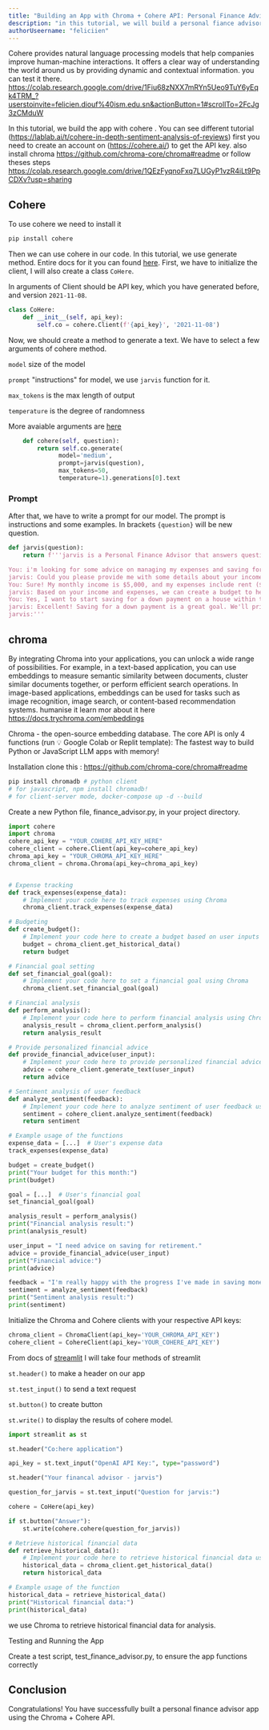 ```yaml
---
title: "Building an App with Chroma + Cohere API: Personal Finance Advisor"
description: "in this tutorial, we will build a personal fiance advisor app using the Chroma + Cohere API"
authorUseername: "feliciien"
---
```


Cohere provides natural language processing models that help companies improve human-machine interactions. It offers a clear way of understanding the world around us by providing dynamic and contextual information. you can test it there. https://colab.research.google.com/drive/1Fiu68zNXX7mRYn5Ueo9TuY6yEqk4TRM_?userstoinvite=felicien.diouf%40ism.edu.sn&actionButton=1#scrollTo=2FcJg3zCMduW

In this tutorial, we build the app with cohere . You can see different tutorial (https://lablab.ai/t/cohere-in-depth-sentiment-analysis-of-reviews)
first you need to create an account on (https://cohere.ai/) to get the API key.
also install chroma https://github.com/chroma-core/chroma#readme or follow theses steps https://colab.research.google.com/drive/1QEzFyqnoFxq7LUGyP1vzR4iLt9PpCDXv?usp=sharing




## Cohere

To use cohere we need to install it
```Python
pip install cohere
```

Then we can use cohere in our code. In this tutorial, we use generate method. Entire docs for it you can found [here](https://docs.cohere.ai/).
First, we have to initialize the client, I will also create a class `CoHere`.

In arguments of Client should be API key, which you have generated before, and version `2021-11-08`.

```Python
class CoHere:
    def __init__(self, api_key):
        self.co = cohere.Client(f'{api_key}', '2021-11-08')
```

Now, we should create a method to generate a text. We have to select a few arguments of cohere method. 

`model` size of the model

`prompt` "instructions" for model, we use `jarvis` function for it. 

`max_tokens` is the max length of output

`temperature` is the degree of randomness

More avaiable arguments are [here](https://docs.cohere.ai/generate-reference)

```Python
    def cohere(self, question):
        return self.co.generate(
              model='medium',
              prompt=jarvis(question),
              max_tokens=50,
              temperature=1).generations[0].text
```

### Prompt

After that, we have to write a prompt for our model. The prompt is instructions and some examples. In brackets `{question}` will be new question. 

```Python
def jarvis(question):
    return f'''jarvis is a Personal Finance Advisor that answers questions:

You: i'm looking for some advice on managing my expenses and saving for the future.
jarvis: Could you please provide me with some details about your income and monthly expenses?
You: Sure! My monthly income is $5,000, and my expenses include rent ($1,200), 
jarvis: Based on your income and expenses, we can create a budget to help you allocate your money wisely. Let's work on that together. Are there any specific financial goals you would like to achieve?
You: Yes, I want to start saving for a down payment on a house within the next five years.
jarvis: Excellent! Saving for a down payment is a great goal. We'll prioritize that in your budget.
jarvis:'''
```

## chroma

By integrating Chroma into your applications, you can unlock a wide range of possibilities. For example, in a text-based application, you can use embeddings to measure semantic similarity between documents, cluster similar documents together, or perform efficient search operations. In image-based applications, embeddings can be used for tasks such as image recognition, image search, or content-based recommendation systems. humanise it learn mor about it here https://docs.trychroma.com/embeddings

Chroma - the open-source embedding database.
The core API is only 4 functions (run  💡 Google Colab or Replit template):
The fastest way to build Python or JavaScript LLM apps with memory!

Installation clone this : https://github.com/chroma-core/chroma#readme
```Python
pip install chromadb # python client
# for javascript, npm install chromadb!
# for client-server mode, docker-compose up -d --build
```

Create a new Python file, finance_advisor.py, in your project directory.
```Python
import cohere
import chroma
cohere_api_key = "YOUR_COHERE_API_KEY_HERE"
cohere_client = cohere.Client(api_key=cohere_api_key)
chroma_api_key = "YOUR_CHROMA_API_KEY_HERE"
chroma_client = chroma.Chroma(api_key=chroma_api_key)


# Expense tracking
def track_expenses(expense_data):
    # Implement your code here to track expenses using Chroma
    chroma_client.track_expenses(expense_data)

# Budgeting
def create_budget():
    # Implement your code here to create a budget based on user inputs and historical financial data from Chroma
    budget = chroma_client.get_historical_data()
    return budget

# Financial goal setting
def set_financial_goal(goal):
    # Implement your code here to set a financial goal using Chroma
    chroma_client.set_financial_goal(goal)

# Financial analysis
def perform_analysis():
    # Implement your code here to perform financial analysis using Chroma
    analysis_result = chroma_client.perform_analysis()
    return analysis_result

# Provide personalized financial advice
def provide_financial_advice(user_input):
    # Implement your code here to provide personalized financial advice using Cohere's language models
    advice = cohere_client.generate_text(user_input)
    return advice

# Sentiment analysis of user feedback
def analyze_sentiment(feedback):
    # Implement your code here to analyze sentiment of user feedback using Cohere's NLP tools
    sentiment = cohere_client.analyze_sentiment(feedback)
    return sentiment

# Example usage of the functions
expense_data = [...]  # User's expense data
track_expenses(expense_data)

budget = create_budget()
print("Your budget for this month:")
print(budget)

goal = [...]  # User's financial goal
set_financial_goal(goal)

analysis_result = perform_analysis()
print("Financial analysis result:")
print(analysis_result)

user_input = "I need advice on saving for retirement."
advice = provide_financial_advice(user_input)
print("Financial advice:")
print(advice)

feedback = "I'm really happy with the progress I've made in saving money."
sentiment = analyze_sentiment(feedback)
print("Sentiment analysis result:")
print(sentiment)


```
Initialize the Chroma and Cohere clients with your respective API keys:
```Python
chroma_client = ChromaClient(api_key='YOUR_CHROMA_API_KEY')
cohere_client = CohereClient(api_key='YOUR_COHERE_API_KEY')

```


From docs of [streamlit](https://docs.streamlit.io/) I will take four methods of streamlit

`st.header()` to make a header on our app

`st.test_input()` to send a text request

`st.button()` to create button

`st.write()` to display the results of cohere model.


```Python
import streamlit as st

st.header("Co:here application")

api_key = st.text_input("OpenAI API Key:", type="password")

st.header("Your financal advisor - jarvis")

question_for_jarvis = st.text_input("Question for jarvis:")

cohere = CoHere(api_key)

if st.button("Answer"):
    st.write(cohere.cohere(question_for_jarvis))

# Retrieve historical financial data
def retrieve_historical_data():
    # Implement your code here to retrieve historical financial data using Chroma
    historical_data = chroma_client.get_historical_data()
    return historical_data

# Example usage of the function
historical_data = retrieve_historical_data()
print("Historical financial data:")
print(historical_data)
```

we use Chroma to retrieve historical financial data for analysis.

Testing and Running the App

Create a test script, test_finance_advisor.py, to ensure the app functions correctly


## Conclusion

Congratulations! You have successfully built a personal finance advisor app using the Chroma + Cohere API.
